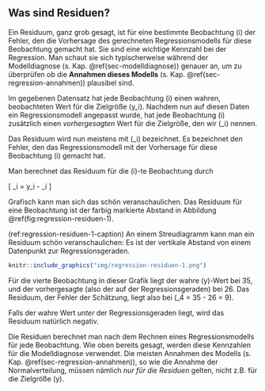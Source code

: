 ## Was sind Residuen? {#sec-residuen}

Ein Residuum, ganz grob gesagt, ist für eine bestimmte Beobachtung \(i\) der Fehler, den die Vorhersage des gerechneten Regressionsmodells für diese Beobachtung gemacht hat. Sie sind eine wichtige Kennzahl bei der Regression. Man schaut sie sich typischerweise während der Modelldiagnose (s. Kap. \@ref(sec-modelldiagnose)) genauer an, um zu überprüfen ob die **Annahmen dieses Modells** (s. Kap. \@ref(sec-regression-annahmen)) plausibel sind.

Im gegebenen Datensatz hat jede Beobachtung \(i\) einen wahren, beobachteten Wert für die Zielgröße \(y_i\). Nachdem nun auf diesen Daten ein Regressionsmodell angepasst wurde, hat jede Beobachtung \(i\) zusätzlich einen *vorhergesagten* Wert für die Zielgröße, den wir \(\hat{y}_i\) nennen.

Das Residuum wird nun meistens mit \(\hat{\epsilon}_i\) bezeichnet. Es bezeichnet den Fehler, den das Regressionsmodell mit der Vorhersage für diese Beobachtung \(i\) gemacht hat.

Man berechnet das Residuum für die \(i\)-te Beobachtung durch

\[ \hat{\epsilon}_i = y_i - \hat{y}_i \]

Grafisch kann man sich das schön veranschaulichen. Das Residuum für eine Beobachtung ist der farbig markierte Abstand in Abbildung \@ref(fig:regression-residuen-1).

(ref:regression-residuen-1-caption) An einem Streudiagramm kann man ein Residuum schön veranschaulichen: Es ist der vertikale Abstand von einem Datenpunkt zur Regressionsgeraden.

```r
knitr::include_graphics("img/regression-residuen-1.png")
```

Für die vierte Beobachtung in dieser Grafik liegt der wahre \(y\)-Wert bei 35, und der vorhergesagte (also der auf der Regressionsgeraden) bei 26. Das Residuum, der Fehler der Schätzung, liegt also bei \(\hat{\epsilon}_4 = 35 - 26 = 9\).

Falls der wahre Wert *unter* der Regressionsgeraden liegt, wird das Residuum natürlich negativ.

Die Residuen berechnet man nach dem Rechnen eines Regressionsmodells für jede Beobachtung. Wie oben bereits gesagt, werden diese Kennzahlen für die Modelldiagnose verwendet. Die meisten Annahmen des Modells (s. Kap. \@ref(sec-regression-annahmen)), so wie die Annahme der Normalverteilung, müssen nämlich *nur für die Residuen* gelten, nicht z.B. für die Zielgröße \(y\).